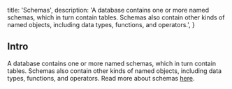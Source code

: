   title: 'Schemas',
  description:
    'A database contains one or more named schemas, which in turn contain tables. Schemas also contain other kinds of named objects, including data types, functions, and operators.',
}

## Intro

A database contains one or more named schemas, which in turn contain tables. Schemas also contain other kinds of named objects, including data types, functions, and operators. 
Read more about schemas [here](https://www.postgresql.org/docs/current/ddl-schemas.html).
